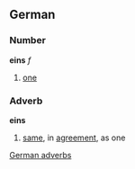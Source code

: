 ==German==
===Number===
'''eins''' ''f''
# [[one]]

===Adverb===
'''eins'''
# [[same]], in [[agreement]], as one

[[German adverbs]]